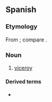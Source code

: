 ==Spanish==

===Etymology===
From {{m|es|rey||king}}; compare {{cog|fr|vice-roi}}.

===Noun===
{{es-noun|m|es|f=virreina}}

# [[viceroy]]

====Derived terms====
* {{l|es|virreinato}}